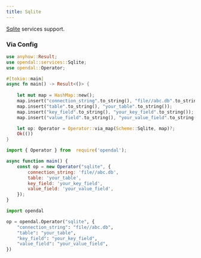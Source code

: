 ```yaml
---
title: Sqlite
---
```


[Sqlite](https://www.sqlite.org/) services support.


<Docs components={props.components} />

### Via Config


<Tabs>
  <TabItem value="rust" label="Rust" default>

```rust
use anyhow::Result;
use opendal::services::Sqlite;
use opendal::Operator;

#[tokio::main]
async fn main() -> Result<()> {
    
    let mut map = HashMap::new();
    map.insert("connection_string".to_string(), "file//abc.db".to_string());
    map.insert("table".to_string(), "your_table".to_string());
    map.insert("key_field".to_string(), "your_key_field".to_string());
    map.insert("value_field".to_string(), "your_value_field".to_string());

    let op: Operator = Operator::via_map(Scheme::Sqlite, map)?;
    Ok(())
}
```

  </TabItem>
  <TabItem value="node.js" label="Node.js">

```javascript
import { Operator } from  require('opendal');

async function main() {
    const op = new Operator("sqlite", {
        connection_string: 'file//abc.db',
        table: 'your_table',
        key_field: 'your_key_field',
        value_field: 'your_value_field',
    });
}
```

  </TabItem>
  <TabItem value="python" label="Python">

```python
import opendal

op = opendal.Operator("sqlite", {
    "connection_string": "file//abc.db",
    "table": "your_table",
    "key_field": "your_key_field",
    "value_field": "your_value_field",
})
```

  </TabItem>
</Tabs>